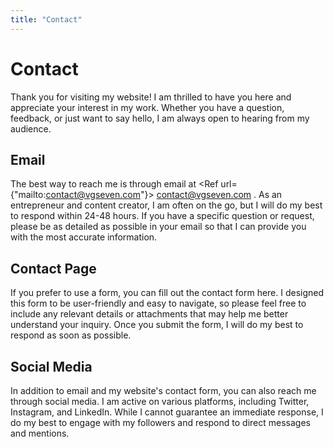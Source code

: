 ```yaml
---
title: "Contact"
---
```


# Contact

Thank you for visiting my website! I am thrilled to have you here and appreciate your interest in my work. Whether you have a question, feedback, or just want to say hello, I am always open to hearing from my audience.

## Email

The best way to reach me is through email at <Ref url={"mailto:contact@vgseven.com"}> contact@vgseven.com </Ref>. As an entrepreneur and content creator, I am often on the go, but I will do my best to respond within 24-48 hours. If you have a specific question or request, please be as detailed as possible in your email so that I can provide you with the most accurate information.

## Contact Page

If you prefer to use a form, you can fill out the contact form here. I designed this form to be user-friendly and easy to navigate, so please feel free to include any relevant details or attachments that may help me better understand your inquiry. Once you submit the form, I will do my best to respond as soon as possible.

<ContactForm />

## Social Media

In addition to email and my website's contact form, you can also reach me through social media. I am active on various platforms, including Twitter, Instagram, and LinkedIn. While I cannot guarantee an immediate response, I do my best to engage with my followers and respond to direct messages and mentions.
